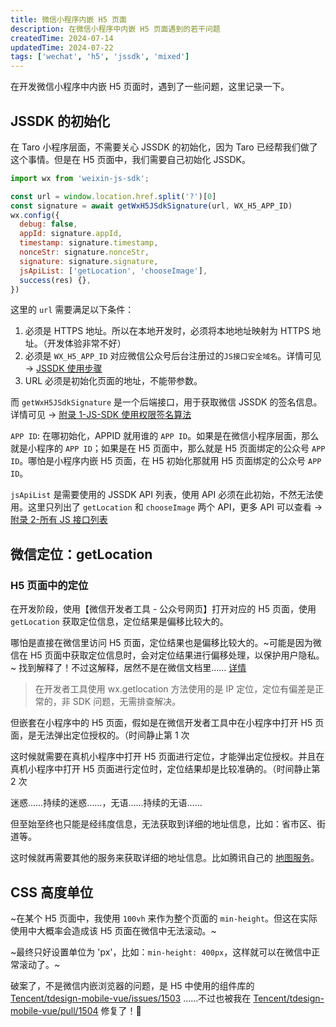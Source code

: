 ```yaml
---
title: 微信小程序内嵌 H5 页面
description: 在微信小程序中内嵌 H5 页面遇到的若干问题
createdTime: 2024-07-14
updatedTime: 2024-07-22
tags: ['wechat', 'h5', 'jssdk', 'mixed']
---
```


在开发微信小程序中内嵌 H5 页面时，遇到了一些问题，这里记录一下。

## JSSDK 的初始化

在 Taro 小程序层面，不需要关心 JSSDK 的初始化，因为 Taro 已经帮我们做了这个事情。但是在 H5 页面中，我们需要自己初始化 JSSDK。

```javascript
import wx from 'weixin-js-sdk';

const url = window.location.href.split('?')[0]
const signature = await getWxH5JSdkSignature(url, WX_H5_APP_ID)
wx.config({
  debug: false,
  appId: signature.appId,
  timestamp: signature.timestamp,
  nonceStr: signature.nonceStr,
  signature: signature.signature,
  jsApiList: ['getLocation', 'chooseImage'],
  success(res) {},
})
```

这里的 `url` 需要满足以下条件：
  1. 必须是 HTTPS 地址。所以在本地开发时，必须将本地地址映射为 HTTPS 地址。（开发体验非常不好）
  2. 必须是 `WX_H5_APP_ID` 对应微信公众号后台注册过的`JS接口安全域名`。详情可见 → [JSSDK 使用步骤](https://developers.weixin.qq.com/doc/offiaccount/OA_Web_Apps/JS-SDK.html#步骤一：绑定域名)
  3. URL 必须是初始化页面的地址，不能带参数。

而 `getWxH5JSdkSignature` 是一个后端接口，用于获取微信 JSSDK 的签名信息。详情可见 → [附录 1-JS-SDK 使用权限签名算法](https://developers.weixin.qq.com/doc/offiaccount/OA_Web_Apps/JS-SDK.html#附录1-JS-SDK使用权限签名算法)

`APP ID`: 在哪初始化，APPID 就用谁的 `APP ID`。如果是在微信小程序层面，那么就是小程序的 `APP ID`；如果是在 H5 页面中，那么就是 H5 页面绑定的公众号 `APP ID`。哪怕是小程序内嵌 H5 页面，在 H5 初始化那就用 H5 页面绑定的公众号 `APP ID`。

`jsApiList` 是需要使用的 JSSDK API 列表，使用 API 必须在此初始，不然无法使用。这里只列出了 `getLocation` 和 `chooseImage` 两个 API，更多 API 可以查看 → [附录 2-所有 JS 接口列表](https://developers.weixin.qq.com/doc/offiaccount/OA_Web_Apps/JS-SDK.html#附录2-所有JS接口列表)

## 微信定位：getLocation

### H5 页面中的定位

在开发阶段，使用【微信开发者工具 - 公众号网页】打开对应的 H5 页面，使用 `getLocation` 获取定位信息，定位结果是偏移比较大的。

哪怕是直接在微信里访问 H5 页面，定位结果也是偏移比较大的。~可能是因为微信在 H5 页面中获取定位信息时，会对定位结果进行偏移处理，以保护用户隐私。~ 找到解释了！不过这解释，居然不是在微信文档里…… [详情](https://lbs.qq.com/faq/miniprogramFaq/wxJsSdk)

> 在开发者工具使用 wx.getlocation 方法使用的是 IP 定位，定位有偏差是正常的，非 SDK 问题，无需排查解决。

但嵌套在小程序中的 H5 页面，假如是在微信开发者工具中在小程序中打开 H5 页面，是无法弹出定位授权的。（时间静止第 1 次

这时候就需要在真机小程序中打开 H5 页面进行定位，才能弹出定位授权。并且在真机小程序中打开 H5 页面进行定位时，定位结果却是比较准确的。（时间静止第 2 次

迷惑……持续的迷惑……，无语……持续的无语……

但至始至终也只能是经纬度信息，无法获取到详细的地址信息，比如：省市区、街道等。

这时候就再需要其他的服务来获取详细的地址信息。比如腾讯自己的 [地图服务](https://lbs.qq.com/service/webService/webServiceGuide/address/Gcoder)。

## CSS 高度单位

~在某个 H5 页面中，我使用 `100vh` 来作为整个页面的 `min-height`。但这在实际使用中大概率会造成该 H5 页面在微信中无法滚动。~

~最终只好设置单位为 'px'，比如：`min-height: 400px`，这样就可以在微信中正常滚动了。~

破案了，不是微信内嵌浏览器的问题，是 H5 中使用的组件库的 [Tencent/tdesign-mobile-vue/issues/1503](https://github.com/Tencent/tdesign-mobile-vue/issues/1503) ……不过也被我在 [Tencent/tdesign-mobile-vue/pull/1504](https://github.com/Tencent/tdesign-mobile-vue/pull/1504) 修复了！🎉